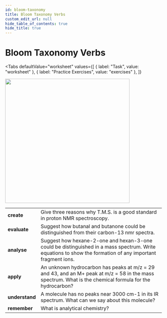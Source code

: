 ```yaml
---
id: bloom-taxonomy
title: Bloom Taxonomy Verbs
custom_edit_url: null
hide_table_of_contents: true
hide_title: true
---
```



<Theme analyticalTechniques />

# Bloom Taxonomy Verbs

<Tabs
  defaultValue="worksheet"
  values={[
    { label: "Task", value: "worksheet" },
    { label: "Practice Exercises", value: "exercises" },
  ]}
>

<TabItem value="worksheet">

<img src={bloom} width='400' />
<br />
<table>
  <tr>
    <td>
      <strong>create</strong>
    </td>
    <td>Give three reasons why T.M.S. is a good standard in proton NMR spectroscopy.</td>
  </tr>
  <tr>
    <td>
      <strong>evaluate</strong>
    </td>
    <td>
      Suggest how butanal and butanone could be distinguished from their carbon-13 nmr spectra.
    </td>
  </tr>
  <tr>
    <td>
      <strong>analyse</strong>
    </td>
    <td>
      Suggest how hexane-2-one and hexan-3-one could be distinguished in a mass spectrum. Write equations to show the formation of any important fragment ions.
    </td>
  </tr>
  <tr>
    <td>
      <strong>apply</strong>
    </td>
    <td>
     An unknown hydrocarbon has peaks at m/z = 29 and 43, and an M+ peak at m/z = 58 in the mass spectrum. What is the chemical formula for the hydrocarbon?
    </td>
  </tr>
  <tr>
    <td>
      <strong>understand</strong>
    </td>
    <td>A molecule has no peaks near 3000 cm-1 in its IR spectrum. What can we say about this molecule?</td>
  </tr>
  <tr>
    <td>
      <strong>remember</strong>
    </td>
    <td>What is analytical chemistry?</td>
  </tr>
</table>

</TabItem>

<TabItem value="exercises">
  <Frame src="https://learningapps.org/watch?v=pbfcre4j321" height="480px" />
</TabItem>

</Tabs>

